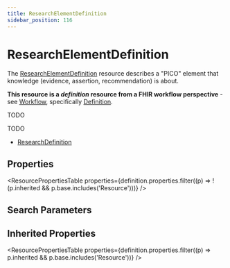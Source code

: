 ```yaml
---
title: ResearchElementDefinition
sidebar_position: 116
---
```


# ResearchElementDefinition

The <a href="/docs/api/fhir/resources/researchelementdefinition">ResearchElementDefinition</a> resource describes a "PICO" element that knowledge (evidence, assertion, recommendation) is about.

  <Tabs queryString="intro-section">
  <TabItem value="usage" label="Usage" default>
    <div> <a name="bnc"></a>  <p><strong>This resource is a <em>definition</em> resource from a FHIR workflow perspective</strong> - see <a href="https://www.hl7.org/fhir/workflow.html">Workflow</a>, specifically <a href="https://www.hl7.org/fhir/workflow.html#definition">Definition</a>.</p>  <p>TODO</p>  </div>
    </TabItem>
  <TabItem value="relationships" label="Relationships">
    <div>  <p>TODO</p> </div>
    </TabItem>
  
  <TabItem value="referencedBy" label="Referenced By">
    <ul><li><a href="/docs/api/fhir/resources/researchdefinition">ResearchDefinition</a></li></ul>
    </TabItem>
</Tabs>


## Properties

<ResourcePropertiesTable properties={definition.properties.filter((p) => !(p.inherited && p.base.includes('Resource')))} />

## Search Parameters

<SearchParamsTable searchParams={definition.searchParameters} />

## Inherited Properties

<ResourcePropertiesTable properties={definition.properties.filter((p) => p.inherited && p.base.includes('Resource'))} />


